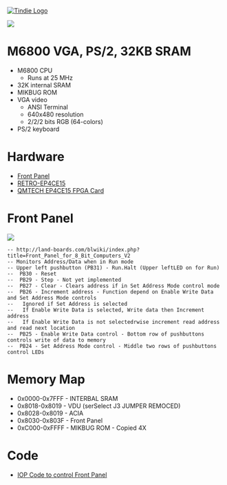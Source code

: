 <a href="https://www.tindie.com/products/land_boards/retrocomputer-fpga-card-pcb-only/" >
<img src="http://land-boards.com/tindie/tindie-larges-v2.png" alt="Tindie Logo">
</img></a> 

<img src="http://land-boards.com/blwiki/images/d/d6/FrontPanel02_P527-cropped-720px.jpg"></img>

= M6800 VGA, PS/2, 32KB SRAM =

* M6800 CPU
** Runs at 25 MHz
* 32K internal SRAM
* MIKBUG ROM
* VGA video
** ANSI Terminal
** 640x480 resolution
** 2/2/2 bits RGB (64-colors)
* PS/2 keyboard

= Hardware =

* [http://land-boards.com/blwiki/index.php?title=Front_Panel_for_8_Bit_Computers_V2 Front Panel]
* [http://land-boards.com/blwiki/index.php?title=RETRO-EP4CE15 RETRO-EP4CE15]
* [http://land-boards.com/blwiki/index.php?title=QMTECH_EP4CE15_FPGA_Card QMTECH EP4CE15 FPGA Card]

= Front Panel =
 
 <img src="http://land-boards.com/blwiki/images/f/fe/FrontPanel-01-Front-3D-controls.png"></img>
 
<pre>
-- http://land-boards.com/blwiki/index.php?title=Front_Panel_for_8_Bit_Computers_V2
-- Monitors Address/Data when in Run mode
-- Upper left pushbutton (PB31) - Run.Halt (Upper leftLED on for Run)
--  PB30 - Reset
--  PB29 - Step - Not yet implemented
--  PB27 - Clear - Clears address if in Set Address Mode control mode
--  PB26 - Increment address - Function depend on Enable Write Data and Set Address Mode controls
--   Ignored if Set Address is selected
--   If Enable Write Data is selected, Write data then Increment address
--   If Enable Write Data is not selectedrwise increment read address and read next location
--  PB25 - Enable Write Data control - Bottom row of pushbuttons controls write of data to memory
--  PB24 - Set Address Mode control - Middle two rows of pushbuttons control LEDs
</pre>

=	Memory Map =

* 0x0000-0x7FFF - INTERBAL SRAM
* 0x8018-0x8019 - VDU (serSelect J3 JUMPER REMOCED)
* 0x8028-0x8019 - ACIA
* 0x8030-0x803F - Front Panel
* 0xC000-0xFFFF - MIKBUG ROM - Copied 4X

= Code =

* [https://github.com/douggilliland/Design_A_CPU/blob/main/CPU_Code/Application_Code/FP01_LOOP4/README.mediawiki IOP Code to control Front Panel]
